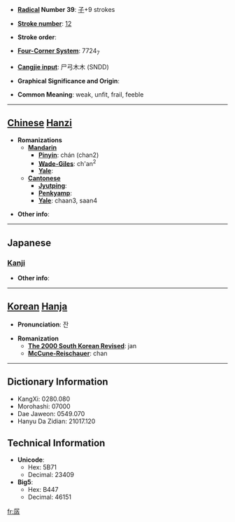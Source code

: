 * '''[[Wiktionary:Chinese radical index| Radical]] Number 39''': [[Wiktionary:Chinese radical index 子|子]]+9 strokes

* '''[[Wiktionary:Chinese total strokes index|Stroke number]]''': [[Wiktionary:Chinese total strokes index 12|12]]

* '''Stroke order''': 

* '''[[Wiktionary:Chinese four corner index|Four-Corner System]]''': 7724<sub>7</sub>

* '''[[Wiktionary:Chinese Cangjie index|Cangjie input]]''': 尸弓木木 (SNDD)

* '''Graphical Significance and Origin''': 

* '''Common Meaning''': weak, unfit, frail, feeble

----

== [[Chinese]] [[Hanzi]] ==

* '''Romanizations'''
** '''[[Mandarin]]'''
*** '''[[Pinyin]]''': chán (chan2)
*** '''[[Wade-Giles]]''': ch'an<sup>2</sup>
*** '''[[Yale]]''': 
** '''[[Cantonese]]'''
*** '''[[Jyutping]]''':
*** '''[[Penkyamp]]''': 
*** '''[[Yale]]''': chaan3, saan4

* '''Other info''': 

----

==Japanese==
===[[Kanji]]===
{{kanji|on readings=[[せん]] (sen), [[さん]] (san)
|kun readings=[[よわい]] (yowai)
}}

* '''Other info''':  

----

== [[Korean]] [[Hanja]] ==

* '''Pronunciation''': 잔

* '''Romanization'''
** '''[[The 2000 South Korean Revised Romanization|The 2000 South Korean Revised]]''': jan
** '''[[McCune-Reischauer]]''': chan

----

== Dictionary Information ==

* KangXi: 0280.080
* Morohashi: 07000
* Dae Jaweon: 0549.070
* Hanyu Da Zidian: 21017.120

== Technical Information ==

* '''Unicode''':
** Hex: 5B71
** Decimal: 23409
* '''Big5''':
** Hex: B447
** Decimal: 46151

[[fr:孱]]